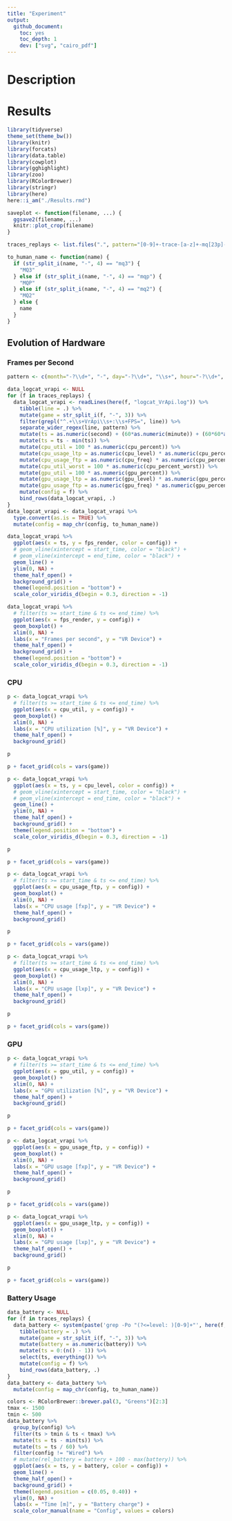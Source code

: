 ```yaml
---
title: "Experiment"
output:
  github_document:
    toc: yes
    toc_depth: 1
    dev: ["svg", "cairo_pdf"]
---
```


# Description


# Results

```r

library(tidyverse)
theme_set(theme_bw())
library(knitr)
library(forcats)
library(data.table)
library(cowplot)
library(gghighlight)
library(zoo)
library(RColorBrewer)
library(stringr)
library(here)
here::i_am("./Results.rmd")

saveplot <- function(filename, ...) {
  ggsave2(filename, ...)
  knitr::plot_crop(filename)
}

traces_replays <- list.files(".", pattern="[0-9]+-trace-[a-z]+-mq[23p]-16m-replay-n[0-9]")

to_human_name <- function(name) {
  if (str_split_i(name, "-", 4) == "mq3") {
    "MQ3"
  } else if (str_split_i(name, "-", 4) == "mqp") {
    "MQP"
  } else if (str_split_i(name, "-", 4) == "mq2") {
    "MQ2"
  } else {
    name
  }
}
```

## Evolution of Hardware

### Frames per Second

```r
pattern <- c(month="-?\\d+", "-", day="-?\\d+", "\\s+", hour="-?\\d+", ":", minute="-?\\d+", ":", second="-?\\d+", "\\.", millisecond="-?\\d+", "\\s+", pid="-?\\d+", "\\s+", tid="-?\\d+", "\\s+", level="\\w", "\\s+VrApi\\s+:\\s+FPS=",fps_render="-?\\d+", "/", fps_refresh="-?\\d+", ",Prd=", prd="-?\\d+", "ms,Tear=", tear="-?\\d+", ",Early=", early="-?\\d+", ",Stale=", stale="-?\\d+", ",Stale2/5/10/max=", stale2="-?\\d+", "/", stale5="-?\\d+", "/", stale10="-?\\d+", "/", stalemax="-?\\d+", ",VSnc=", vsnc="-?\\d+", ",Lat=", lat="-?-?\\d+", ",Fov=", fov="-?\\d+\\w*", ",CPU", cpun="\\d", "/GPU=", cpu_level="-?\\d+", "/", gpu_level="-?\\d+", ",", cpu_freq="-?\\d+", "/", gpu_freq="-?\\d+", "MHz,OC=", oc=".+", ",TA=", ta_atw="-?\\d+\\w*", "/", ta_main="-?\\d+\\w*", "/", ta_render="-?\\d+\\w*", ",SP=", sp_atw="\\w", "/", sp_main="\\w", "/", sp_render="\\w", ",Mem=", mem="-?\\d+", "MHz,Free=", free="-?\\d+", "MB,PLS=", pls="-?\\d+", ",Temp=", temp_bat="-?\\d+\\.\\d+", "C/", temp_sens="-?\\d+\\.\\d+", "C,TW=", tw="-?\\d+\\.\\d+", "ms,App=", app="-?\\d+\\.\\d+", "ms,GD=", gd="-?\\d+\\.\\d+", "ms,CPU&GPU=", cpu_gpu="-?\\d+\\.\\d+", "ms,LCnt=", lcnt="-?\\d+", "\\(DR", dr="-?\\d+", ",LM", lm="-?\\d+", "\\),GPU%=", gpu_percent="-?\\d+\\.\\d+", ",CPU%=", cpu_percent="-?\\d+\\.\\d+", "\\(W", cpu_percent_worst="-?\\d+\\.\\d+", "\\),DSF=", dsf="-?\\d+\\.\\d+", ",CFL=", cfl_min="-?\\d+\\.\\d+", "/", cfl_max="-?\\d+\\.\\d+", ",ICFLp95=", icflp95="-?\\d+\\.\\d+", ",LD=", ld="-?\\d+", ",SF=", sf="-?\\d+\\.\\d+", ",LP=", lp="-?\\d+", ",DVFS=", dvfs="-?\\d+")
```

```r
data_logcat_vrapi <- NULL
for (f in traces_replays) {
  data_logcat_vrapi <- readLines(here(f, "logcat_VrApi.log")) %>%
    tibble(line = .) %>%
    mutate(game = str_split_i(f, "-", 3)) %>%
    filter(grepl("^.+\\s+VrApi\\s+:\\s+FPS=", line)) %>%
    separate_wider_regex(line, pattern) %>%
    mutate(ts = as.numeric(second) + (60*as.numeric(minute)) + (60*60*as.numeric(hour))) %>%
    mutate(ts = ts - min(ts)) %>%
    mutate(cpu_util = 100 * as.numeric(cpu_percent)) %>%
    mutate(cpu_usage_ltp = as.numeric(cpu_level) * as.numeric(cpu_percent)) %>%
    mutate(cpu_usage_ftp = as.numeric(cpu_freq) * as.numeric(cpu_percent)) %>%
    mutate(cpu_util_worst = 100 * as.numeric(cpu_percent_worst)) %>%
    mutate(gpu_util = 100 * as.numeric(gpu_percent)) %>%
    mutate(gpu_usage_ltp = as.numeric(gpu_level) * as.numeric(gpu_percent)) %>%
    mutate(gpu_usage_ftp = as.numeric(gpu_freq) * as.numeric(gpu_percent)) %>%
    mutate(config = f) %>%
    bind_rows(data_logcat_vrapi, .)
}
data_logcat_vrapi <- data_logcat_vrapi %>%
  type.convert(as.is = TRUE) %>%
  mutate(config = map_chr(config, to_human_name))
```

```r
data_logcat_vrapi %>%
  ggplot(aes(x = ts, y = fps_render, color = config)) +
  # geom_vline(xintercept = start_time, color = "black") +
  # geom_vline(xintercept = end_time, color = "black") +
  geom_line() +
  ylim(0, NA) +
  theme_half_open() +
  background_grid() +
  theme(legend.position = "bottom") +
  scale_color_viridis_d(begin = 0.3, direction = -1)
```

```r
data_logcat_vrapi %>%
  # filter(ts >= start_time & ts <= end_time) %>%
  ggplot(aes(x = fps_render, y = config)) +
  geom_boxplot() +
  xlim(0, NA) +
  labs(x = "Frames per second", y = "VR Device") +
  theme_half_open() +
  background_grid() +
  theme(legend.position = "bottom") +
  scale_color_viridis_d(begin = 0.3, direction = -1)
```

### CPU

```r
p <- data_logcat_vrapi %>%
  # filter(ts >= start_time & ts <= end_time) %>%
  ggplot(aes(x = cpu_util, y = config)) +
  geom_boxplot() +
  xlim(0, NA) +
  labs(x = "CPU utilization [%]", y = "VR Device") +
  theme_half_open() +
  background_grid()
```

```r
p
```

```r
p + facet_grid(cols = vars(game))
```

```r
p <- data_logcat_vrapi %>%
  ggplot(aes(x = ts, y = cpu_level, color = config)) +
  # geom_vline(xintercept = start_time, color = "black") +
  # geom_vline(xintercept = end_time, color = "black") +
  geom_line() +
  ylim(0, NA) +
  theme_half_open() +
  background_grid() +
  theme(legend.position = "bottom") +
  scale_color_viridis_d(begin = 0.3, direction = -1)
```

```r
p
```

```r
p + facet_grid(cols = vars(game))
```

```r
p <- data_logcat_vrapi %>%
  # filter(ts >= start_time & ts <= end_time) %>%
  ggplot(aes(x = cpu_usage_ftp, y = config)) +
  geom_boxplot() +
  xlim(0, NA) +
  labs(x = "CPU usage [fxp]", y = "VR Device") +
  theme_half_open() +
  background_grid()
```

```r
p
```

```r
p + facet_grid(cols = vars(game))
```

```r
p <- data_logcat_vrapi %>%
  # filter(ts >= start_time & ts <= end_time) %>%
  ggplot(aes(x = cpu_usage_ltp, y = config)) +
  geom_boxplot() +
  xlim(0, NA) +
  labs(x = "CPU usage [lxp]", y = "VR Device") +
  theme_half_open() +
  background_grid()
```

```r
p
```

```r
p + facet_grid(cols = vars(game))
```

### GPU

```r
p <- data_logcat_vrapi %>%
  # filter(ts >= start_time & ts <= end_time) %>%
  ggplot(aes(x = gpu_util, y = config)) +
  geom_boxplot() +
  xlim(0, NA) +
  labs(x = "GPU utilization [%]", y = "VR Device") +
  theme_half_open() +
  background_grid()
```


```r
p
```

```r
p + facet_grid(cols = vars(game))
```

```r
p <- data_logcat_vrapi %>%
  ggplot(aes(x = gpu_usage_ftp, y = config)) +
  geom_boxplot() +
  xlim(0, NA) +
  labs(x = "GPU usage [fxp]", y = "VR Device") +
  theme_half_open() +
  background_grid()
```

```r
p
```

```r
p + facet_grid(cols = vars(game))
```

```r
p <- data_logcat_vrapi %>%
  ggplot(aes(x = gpu_usage_ltp, y = config)) +
  geom_boxplot() +
  xlim(0, NA) +
  labs(x = "GPU usage [lxp]", y = "VR Device") +
  theme_half_open() +
  background_grid()
```

```r
p
```

```r
p + facet_grid(cols = vars(game))
```

### Battery Usage

```r
data_battery <- NULL
for (f in traces_replays) {
  data_battery <- system(paste('grep -Po "(?<=level: )[0-9]+"', here(f, "battery.log")), intern = TRUE) %>%
    tibble(battery = .) %>%
    mutate(game = str_split_i(f, "-", 3)) %>%
    mutate(battery = as.numeric(battery)) %>%
    mutate(ts = 0:(n() - 1)) %>%
    select(ts, everything()) %>%
    mutate(config = f) %>%
    bind_rows(data_battery, .)
}
data_battery <- data_battery %>%
  mutate(config = map_chr(config, to_human_name))
```

```r
colors <- RColorBrewer::brewer.pal(3, "Greens")[2:3]
tmax <- 1500
tmin <- 500
data_battery %>%
  group_by(config) %>%
  filter(ts > tmin & ts < tmax) %>%
  mutate(ts = ts - min(ts)) %>%
  mutate(ts = ts / 60) %>%
  filter(config != "Wired") %>%
  # mutate(rel_battery = battery + 100 - max(battery)) %>%
  ggplot(aes(x = ts, y = battery, color = config)) +
  geom_line() +
  theme_half_open() +
  background_grid() +
  theme(legend.position = c(0.05, 0.40)) +
  ylim(0, NA) +
  labs(x = "Time [m]", y = "Battery charge") +
  scale_color_manual(name = "Config", values = colors)
```
